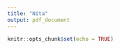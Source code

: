 ```yaml
---
title: "Nita"
output: pdf_document
---
```


```r
knitr::opts_chunk$set(echo = TRUE)
```

```r



```
